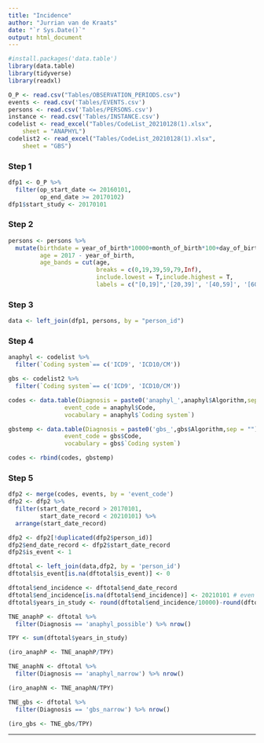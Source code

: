 ```yaml
---
title: "Incidence"
author: "Jurrian van de Kraats"
date: "`r Sys.Date()`"
output: html_document
---
```


```r
#install.packages('data.table')
library(data.table)
library(tidyverse)
library(readxl)
```


```r
O_P <- read.csv("Tables/OBSERVATION_PERIODS.csv")
events <- read.csv('Tables/EVENTS.csv')
persons <- read.csv('Tables/PERSONS.csv')
instance <- read.csv('Tables/INSTANCE.csv')
codelist <- read_excel("Tables/CodeList_20210128(1).xlsx", 
    sheet = "ANAPHYL")
codelist2 <- read_excel("Tables/CodeList_20210128(1).xlsx", 
    sheet = "GBS")
```

### Step 1


```r
dfp1 <- O_P %>% 
  filter(op_start_date <= 20160101,
         op_end_date >= 20170102)
dfp1$start_study <- 20170101
```

### Step 2

```r
persons <- persons %>% 
  mutate(birthdate = year_of_birth*10000+month_of_birth*100+day_of_birth,
         age = 2017 - year_of_birth,
         age_bands = cut(age, 
                         breaks = c(0,19,39,59,79,Inf), 
                         include.lowest = T,include.highest = T, 
                         labels = c("[0,19]",'[20,39]', '[40,59]', '[60,79]', '[80+]')))
```


### Step 3

```r
data <- left_join(dfp1, persons, by = "person_id")
```

### Step 4

```r
anaphyl <- codelist %>% 
  filter(`Coding system`== c('ICD9', 'ICD10/CM'))

gbs <- codelist2 %>% 
  filter(`Coding system`== c('ICD9', 'ICD10/CM'))

codes <- data.table(Diagnosis = paste0('anaphyl_',anaphyl$Algorithm,sep = ""), 
                event_code = anaphyl$Code, 
                vocabulary = anaphyl$`Coding system`)

gbstemp <- data.table(Diagnosis = paste0('gbs_',gbs$Algorithm,sep = ""), 
                event_code = gbs$Code, 
                vocabulary = gbs$`Coding system`)

codes <- rbind(codes, gbstemp)
```


### Step 5

```r
dfp2 <- merge(codes, events, by = 'event_code')
dfp2 <- dfp2 %>% 
  filter(start_date_record > 20170101,
         start_date_record < 20210101) %>% 
  arrange(start_date_record)

dfp2 <- dfp2[!duplicated(dfp2$person_id)]
dfp2$end_date_record <- dfp2$start_date_record
dfp2$is_event <- 1

```

```r
dftotal <- left_join(data,dfp2, by = 'person_id')
dftotal$is_event[is.na(dftotal$is_event)] <- 0
```

```r
dftotal$end_incidence <- dftotal$end_date_record
dftotal$end_incidence[is.na(dftotal$end_incidence)] <- 20210101 # even over nadenken, hoe reken je iemand die eind november neervalt?
dftotal$years_in_study <- round(dftotal$end_incidence/10000)-round(dftotal$start_study/10000) #zorg ervoor dat dit een comma getal wordt
```


```r
TNE_anaphP <- dftotal %>% 
  filter(Diagnosis == 'anaphyl_possible') %>% nrow()

TPY <- sum(dftotal$years_in_study)

(iro_anaphP <- TNE_anaphP/TPY)

TNE_anaphN <- dftotal %>% 
  filter(Diagnosis == 'anaphyl_narrow') %>% nrow()

(iro_anaphN <- TNE_anaphN/TPY)
```

```r
TNE_gbs <- dftotal %>% 
  filter(Diagnosis == 'gbs_narrow') %>% nrow()

(iro_gbs <- TNE_gbs/TPY)
```


---------------------------
```r

```

